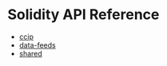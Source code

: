 # Solidity API Reference

- [ccip](ccip/index.mdx)
- [data-feeds](data-feeds/index.mdx)
- [shared](shared/index.mdx)
